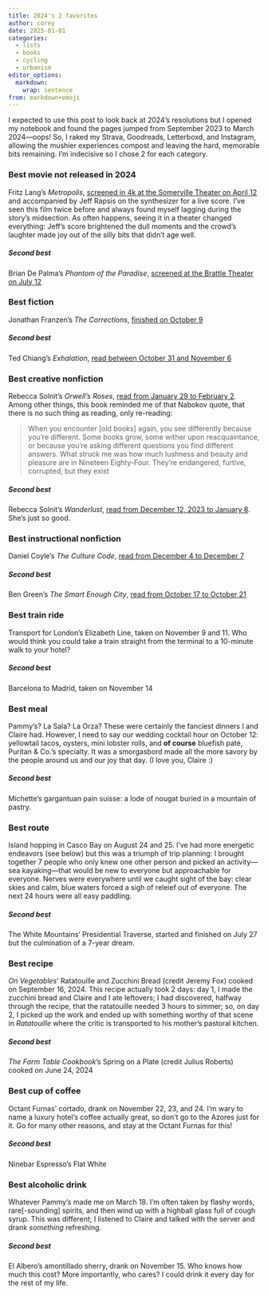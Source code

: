 ```yaml
---
title: 2024's 2 favorites
author: corey
date: 2025-01-01
categories:
  - lists
  - books
  - cycling
  - urbanism
editor_options: 
  markdown: 
    wrap: sentence
from: markdown+emoji
---
```


I expected to use this post to look back at 2024's resolutions but I opened my notebook and found the pages jumped from September 2023 to March 2024---oops!
So, I raked my Strava, Goodreads, Letterboxd, and Instagram, allowing the mushier experiences compost and leaving the hard, memorable bits remaining.
I'm indecisive so I chose 2 for each category.

### Best movie not released in 2024
Fritz Lang's *Metropolis*, [screened in 4k at the Somerville Theater on April 12](https://letterboxd.com/runkelcorey/film/metropolis/) and accompanied by Jeff Rapsis on the synthesizer for a live score.
I've seen this film twice before and always found myself lagging during the story's midsection.
As often happens, seeing it in a theater changed everything: Jeff's score brightened the dull moments and the crowd's laughter made joy out of the silly bits that didn't age well.

##### Second best
Brian De Palma's *Phantom of the Paradise*, [screened at the Brattle Theater on July 12](https://letterboxd.com/runkelcorey/film/phantom-of-the-paradise/)

### Best fiction
Jonathan Franzen's *The Corrections*, [finished on October 9](https://www.goodreads.com/review/show/6914929232)

##### Second best
Ted Chiang's *Exhalation*, [read between October 31 and November 6](https://www.goodreads.com/review/show/6721445610)

### Best creative nonfiction
Rebecca Solnit's *Orwell's Roses*, [read from January 29 to February 2](https://www.goodreads.com/review/show/5918310921).
Among other things, this book reminded me of that Nabokov quote, that there is no such thing as reading, only re-reading:

>When you encounter [old books] again, you see differently because you’re different. Some books grow, some wither upon reacquaintance, or because you’re asking different questions you find different answers. What struck me was how much lushness and beauty and pleasure are in Nineteen Eighty-Four. They’re endangered, furtive, corrupted, but they exist

##### Second best
Rebecca Solnit's *Wanderlust*, [read from December 12, 2023 to January 8](https://www.goodreads.com/review/show/5918309991). She's just so good.

### Best instructional nonfiction
Daniel Coyle's *The Culture Code*, [read from December 4 to December 7](https://www.goodreads.com/review/show/7070704101)

##### Second best
Ben Green's *The Smart Enough City*, [read from October 17 to October 21](https://www.goodreads.com/review/show/6452258093)

### Best train ride
Transport for London's Elizabeth Line, taken on November 9 and 11.
Who would think you could take a train straight from the terminal to a 10-minute walk to your hotel?

##### Second best
Barcelona to Madrid, taken on November 14

### Best meal
Pammy's? La Sala? La Orza? These were certainly the fanciest dinners I and Claire had.
However, I need to say our wedding cocktail hour on October 12: yellowtail tacos, oysters, mini lobster rolls, and **of course** bluefish paté, Puritan & Co.'s specialty.
It was a smorgasbord made all the more savory by the people around us and our joy that day.
(I love you, Claire :)

##### Second best
Michette's gargantuan pain suisse: a lode of nougat buried in a mountain of pastry.

### Best route
Island hopping in Casco Bay on August 24 and 25.
I've had more energetic endeavors (see below) but this was a triumph of trip planning: I brought together 7 people who only knew one other person and picked an activity---sea kayaking---that would be new to everyone but approachable for everyone.
Nerves were everywhere until we caught sight of the bay: clear skies and calm, blue waters forced a sigh of releief out of everyone.
The next 24 hours were all easy paddling.

##### Second best
The White Mountains' Presidential Traverse, started and finished on July 27 but the culmination of a 7-year dream.

### Best recipe
*On Vegetables*' Ratatouille and Zucchini Bread (credit Jeremy Fox) cooked on September 16, 2024.
This recipe actually took 2 days: day 1, I made the zucchini bread and Claire and I ate leftovers; I had discovered, halfway through the recipe, that the ratatouille needed 3 hours to simmer; so, on day 2, I picked up the work and ended up with something worthy of that scene in *Ratatouille* where the critic is transported to his mother's pastoral kitchen.

##### Second best
*The Farm Table Cookbook*'s Spring on a Plate (credit Julius Roberts) cooked on June 24, 2024

### Best cup of coffee
Octant Furnas' cortado, drank on November 22, 23, and 24.
I'm wary to name a luxury hotel's coffee actually great, so don't go to the Azores just for it.
Go for many other reasons, and stay at the Octant Furnas for this!

##### Second best
Ninebar Espresso's Flat White

### Best alcoholic drink
Whatever Pammy's made me on March 18.
I'm often taken by flashy words, rare[-sounding] spirits, and then wind up with a highball glass full of cough syrup.
This was different; I listened to Claire and talked with the server and drank *something* refreshing.

##### Second best
El Albero's amontillado sherry, drank on November 15.
Who knows how much this cost?
More importantly, who cares?
I could drink it every day for the rest of my life.
